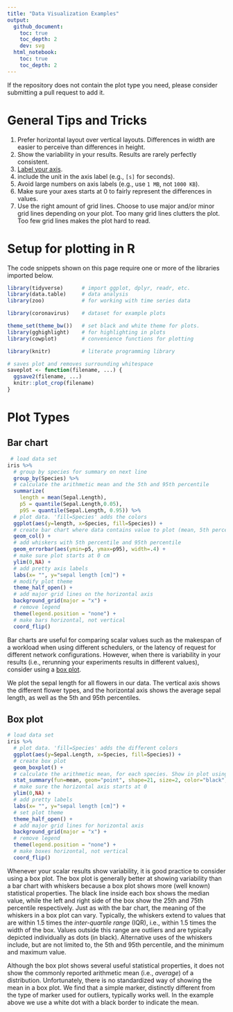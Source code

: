 ```yaml
---
title: "Data Visualization Examples"
output:
  github_document:
    toc: true
    toc_depth: 2
    dev: svg
  html_notebook:
    toc: true
    toc_depth: 2
---
```


If the repository does not contain the plot type you need, please consider submitting a pull request to add it.

# General Tips and Tricks

1. Prefer horizontal layout over vertical layouts. Differences in width are easier to perceive than differences in height.
2. Show the variability in your results. Results are rarely perfectly consistent.
2. [Label your axis](https://xkcd.com/833/). 
2. include the unit in the axis label (e.g., `[s]` for seconds).
3. Avoid large numbers on axis labels (e.g., use `1 MB`, not `1000 KB`).
4. Make sure your axes starts at 0 to fairly represent the differences in values.
5. Use the right amount of grid lines. Choose to use major and/or minor grid lines depending on your plot. Too many grid lines clutters the plot. Too few grid lines makes the plot hard to read.

# Setup for plotting in R

The code snippets shown on this page require one or more of the libraries imported below.

```r
library(tidyverse)      # import ggplot, dplyr, readr, etc.
library(data.table)     # data analysis
library(zoo)            # for working with time series data

library(coronavirus)    # dataset for example plots

theme_set(theme_bw())   # set black and white theme for plots.
library(gghighlight)    # for highlighting in plots
library(cowplot)        # convenience functions for plotting

library(knitr)          # literate programming library

# saves plot and removes surrounding whitespace
saveplot <- function(filename, ...) {
  ggsave2(filename, ...)
  knitr::plot_crop(filename)
}
```

# Plot Types

## Bar chart

```r
 # load data set
iris %>%
  # group by species for summary on next line
  group_by(Species) %>%
  # calculate the arithmetic mean and the 5th and 95th percentile
  summarize(
    length = mean(Sepal.Length),
    p5 = quantile(Sepal.Length,0.05),
    p95 = quantile(Sepal.Length, 0.95)) %>%
  # plot data. 'fill=Species' adds the colors
  ggplot(aes(y=length, x=Species, fill=Species)) +
  # create bar chart where data contains value to plot (mean, 5th percentile, 95th percentile)
  geom_col() +
  # add whiskers with 5th percentile and 95th percentile
  geom_errorbar(aes(ymin=p5, ymax=p95), width=.4) +
  # make sure plot starts at 0 cm
  ylim(0,NA) +
  # add pretty axis labels
  labs(x= "", y="sepal length [cm]") +
  # modify plot theme
  theme_half_open() +
  # add major grid lines on the horizontal axis
  background_grid(major = "x") +
  # remove legend
  theme(legend.position = "none") +
  # make bars horizontal, not vertical
  coord_flip()
```

Bar charts are useful for comparing scalar values such as the makespan of a workload when using different schedulers,
or the latency of request for different network configurations.
However, when there is variability in your results (i.e., rerunning your experiments results in different values), consider using a [box plot](#box-plot).

We plot the sepal length for all flowers in our data.
The vertical axis shows the different flower types, and the horizontal axis shows the average sepal length, as well as the 5th and 95th percentiles.

## Box plot

```r
# load data set
iris %>%
  # plot data. 'fill=Species' adds the different colors
  ggplot(aes(y=Sepal.Length, x=Species, fill=Species)) +
  # create box plot
  geom_boxplot() +
  # calculate the arithmetic mean, for each species. Show in plot using a white circle with black border
  stat_summary(fun=mean, geom="point", shape=21, size=2, color="black", fill="white") +
  # make sure the horizontal axis starts at 0
  ylim(0,NA) +
  # add pretty labels
  labs(x= "", y="sepal length [cm]") +
  # set plot theme
  theme_half_open() +
  # add major grid lines for horizontal axis
  background_grid(major = "x") +
  # remove legend
  theme(legend.position = "none") +
  # make boxes horizontal, not vertical
  coord_flip()
```

Whenever your scalar results show variability, it is good practice to consider using a box plot.
The box plot is generally better at showing variability than a bar chart with whiskers because a box plot shows more (well known) statistical properties.
The black line inside each box shows the median value, while the left and right side of the box show the 25th and 75th percentile respectively.
Just as with the bar chart, the meaning of the whiskers in a box plot can vary.
Typically, the whiskers extend to values that are within 1.5 times the _inter-quartile range_ (IQR), i.e., within 1.5 times the width of the box.
Values outside this range are outliers and are typically depicted individually as dots (in black).
Alternative uses of the whiskers include, but are not limited to, the 5th and 95th percentile, and the minimum and maximum value.

Although the box plot shows several useful statistical properties, it does not show the commonly reported arithmetic mean (i.e., _average_) of a distribution.
Unfortunately, there is no standardized way of showing the mean in a box plot.
We find that a simple marker, distinctly different from the type of marker used for outliers, typically works well.
In the example above we use a white dot with a black border to indicate the mean.
